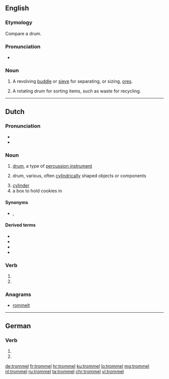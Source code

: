 {{also|Trommel}}
==English==

===Etymology===
Compare {{etyl|de|en}} {{m|de|Trommel}} a drum.

===Pronunciation===
* {{rhymes|ɒməl|lang=en}}

===Noun===
{{en-noun}}

# {{lb|en|mining}} A revolving [[buddle]] or [[sieve]] for separating, or sizing, [[ore]]s.
#: {{rfquotek|Raymond}}
# A rotating drum for sorting items, such as waste for recycling.

{{Webster 1913}}

----

==Dutch==

===Pronunciation===
* {{audio|Nl-trommel.ogg|Audio|lang=nl}}
* {{hyphenation|trom|mel|lang=nl}}

===Noun===
{{nl-noun|c|-s|trommeltje}}

# {{lb|nl|musical instruments}} [[drum]], a type of [[percussion instrument]]
# {{lb|nl|technology}} drum, various, often [[cylindrical]]ly shaped objects or components
# [[cylinder]] {{gloss|of a revolver}}
# a box to hold cookies in

====Synonyms====
* {{sense|music instrument}} {{l|nl|drum}}, {{l|nml|trom}}

====Derived terms====
* {{l|nl|koektrommel}}
* {{l|nl|trommelrem}}
* {{l|nl|trommelstok}}
* {{l|nl|trommelvlies}}

===Verb===
{{nl-verb-form}}

# {{nl-verb form of|p=1|n=sg|t=pres|m=ind|trommelen}}
# {{nl-verb form of|m=imp|trommelen}}

===Anagrams===
* [[rommelt#Dutch|rommelt]]

----

==German==

===Verb===
{{head|de|verb form}}

# {{de-verb form of|trommeln|1|s|g}}
# {{de-verb form of|trommeln|i|s}}

[[de:trommel]]
[[fr:trommel]]
[[hr:trommel]]
[[ku:trommel]]
[[lo:trommel]]
[[mg:trommel]]
[[nl:trommel]]
[[ru:trommel]]
[[ta:trommel]]
[[chr:trommel]]
[[vi:trommel]]